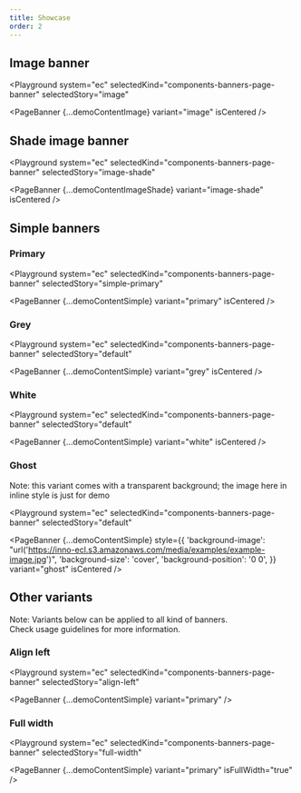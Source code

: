 ```yaml
---
title: Showcase
order: 2
---
```




## Image banner

<Playground
  system="ec"
  selectedKind="components-banners-page-banner"
  selectedStory="image"
>
  <PageBanner {...demoContentImage} variant="image" isCentered />
</Playground>

## Shade image banner

<Playground
  system="ec"
  selectedKind="components-banners-page-banner"
  selectedStory="image-shade"
>
  <PageBanner {...demoContentImageShade} variant="image-shade" isCentered />
</Playground>

## Simple banners

### Primary

<Playground
  system="ec"
  selectedKind="components-banners-page-banner"
  selectedStory="simple-primary"
>
  <PageBanner {...demoContentSimple} variant="primary" isCentered />
</Playground>

### Grey

<Playground
  system="ec"
  selectedKind="components-banners-page-banner"
  selectedStory="default"
>
  <PageBanner {...demoContentSimple} variant="grey" isCentered />
</Playground>

### White

<Playground
  system="ec"
  selectedKind="components-banners-page-banner"
  selectedStory="default"
>
  <PageBanner {...demoContentSimple} variant="white" isCentered />
</Playground>

### Ghost

Note: this variant comes with a transparent background; the image here in inline style is just for demo

<Playground
  system="ec"
  selectedKind="components-banners-page-banner"
  selectedStory="default"
>
  <PageBanner
    {...demoContentSimple}
    style={{
      'background-image':
        "url('https://inno-ecl.s3.amazonaws.com/media/examples/example-image.jpg')",
      'background-size': 'cover',
      'background-position': '0 0',
    }}
    variant="ghost"
    isCentered
  />
</Playground>

## Other variants

Note: Variants below can be applied to all kind of banners.  
Check usage guidelines for more information.

### Align left

<Playground
  system="ec"
  selectedKind="components-banners-page-banner"
  selectedStory="align-left"
>
  <PageBanner {...demoContentSimple} variant="primary" />
</Playground>

### Full width

<Playground
  system="ec"
  selectedKind="components-banners-page-banner"
  selectedStory="full-width"
>
  <PageBanner {...demoContentSimple} variant="primary" isFullWidth="true" />
</Playground>
